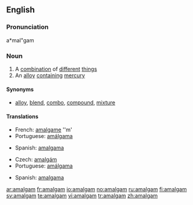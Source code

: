 ==English==
{{wikipedia}}
===Pronunciation===
a*mal"gam

===Noun===
{{en-noun|pl=amalgams}}

# A [[combination]] of [[different]] [[thing]]s
# An [[alloy]] [[contain]]ing [[mercury]]

====Synonyms====
* [[alloy]], [[blend]], [[combo]], [[compound]], [[mixture]]

====Translations====
{{trans-top|a combination of things}}
*French: [[amalgame]] ''m'
*Portuguese: [[amálgama]] {{c}}
{{trans-mid}}
*Spanish: [[amalgama]] {{f}}
{{trans-bottom}}

{{trans-top|alloy containing mercury}}
* Czech: [[amalgám]] {{m}}
*Portuguese: [[amálgama]] {{c}}
{{trans-mid}}
*Spanish: [[amalgama]] {{f}}
{{trans-bottom}}

[[ar:amalgam]]
[[fr:amalgam]]
[[io:amalgam]]
[[no:amalgam]]
[[ru:amalgam]]
[[fi:amalgam]]
[[sv:amalgam]]
[[te:amalgam]]
[[vi:amalgam]]
[[tr:amalgam]]
[[zh:amalgam]]